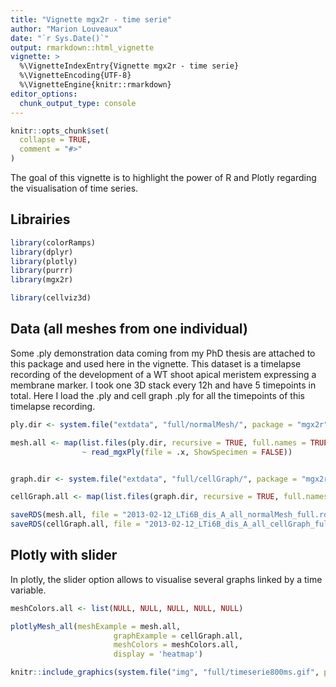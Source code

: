 ```yaml
---
title: "Vignette mgx2r - time serie"
author: "Marion Louveaux"
date: "`r Sys.Date()`"
output: rmarkdown::html_vignette
vignette: >
  %\VignetteIndexEntry{Vignette mgx2r - time serie}
  %\VignetteEncoding{UTF-8}
  %\VignetteEngine{knitr::rmarkdown}
editor_options: 
  chunk_output_type: console
---
```


```r
knitr::opts_chunk$set(
  collapse = TRUE,
  comment = "#>"
)
```


The goal of this vignette is to highlight the power of R and Plotly regarding the visualisation of time series.

## Librairies

```r
library(colorRamps)
library(dplyr)
library(plotly)
library(purrr)
library(mgx2r)

library(cellviz3d)
```


## Data (all meshes from one individual)

Some .ply demonstration data coming from my PhD thesis are attached to this package and used here in the vignette. This dataset is a timelapse recording of the development of a WT shoot apical meristem expressing a membrane marker. I took one 3D stack every 12h and have 5 timepoints in total. Here I load the .ply and cell graph .ply for all the timepoints of this timelapse recording.

```r
ply.dir <- system.file("extdata", "full/normalMesh/", package = "mgx2r")

mesh.all <- map(list.files(ply.dir, recursive = TRUE, full.names = TRUE),
                ~ read_mgxPly(file = .x, ShowSpecimen = FALSE))


graph.dir <- system.file("extdata", "full/cellGraph/", package = "mgx2r")

cellGraph.all <- map(list.files(graph.dir, recursive = TRUE, full.names = TRUE), ~read_mgxCellGraph(fileCellGraph = .x, header_max = 30))
```


```r
saveRDS(mesh.all, file = "2013-02-12_LTi6B_dis_A_all_normalMesh_full.rds")
saveRDS(cellGraph.all, file = "2013-02-12_LTi6B_dis_A_all_cellGraph_full.rds")
```



## Plotly with slider

In plotly, the slider option allows to visualise several graphs linked by a time variable.

```r
meshColors.all <- list(NULL, NULL, NULL, NULL, NULL)

plotlyMesh_all(meshExample = mesh.all,
                       graphExample = cellGraph.all,
                       meshColors = meshColors.all,
                       display = 'heatmap')

```

```r
knitr::include_graphics(system.file("img", "full/timeserie800ms.gif", package = "mgx2r"))
```



